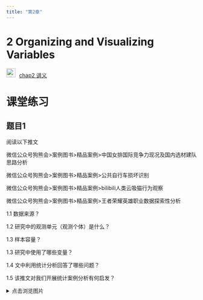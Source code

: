 ```yaml
---
title: "第2章"
---
```


# 2 Organizing and Visualizing Variables

<img src="img/teacher.png" alt="讲义" style="width: 24px; height: 24px;margin-right: 10px">[chap2
        讲义](https://lizongzhang.github.io/business_stat/chap2.html)  



# 课堂练习

## 题目1 

阅读以下推文


微信公众号狗熊会>案例图书>精品案例>中国女排国际竞争力现况及国内选材建队思路分析

微信公众号狗熊会>案例图书>精品案例>公共自行车损坏识别

微信公众号狗熊会>案例图书>精品案例>bilibili人类云吸猫行为观察

微信公众号狗熊会>案例图书>精品案例>王者荣耀英雄职业数据探索性分析


1.1 数据来源？

1.2 研究中的观测单元（观测个体）是什么？

1.3 样本容量？

1.3 研究中使用了哪些变量？

1.4 文中利用统计分析回答了哪些问题？

1.5 该推文对我们开展统计案例分析有何启发？


<details>

<summary>点击浏览图片</summary>

<img src="img/gxh2.png" alt="微信狗熊会公众号">

<img src="img/gxh1.png" alt="探索性数据分析">


## 教学视频

<img src="img/video.png" alt="讲义" style="width: 24px; height: 24px;margin-right: 10px">[如何从中国知网下载统计数据？](https://www.bilibili.com/video/BV19m4y1F7FE/)

<img src="img/video.png" alt="讲义" style="width: 24px; height: 24px;margin-right: 10px">[八爪鱼客户端抓取网页数据？](https://www.bilibili.com/video/BV18u411D7GM/)

<img src="img/video.png" alt="讲义" style="width: 24px; height: 24px;margin-right: 10px">[如何用Excel整理提取的网页数据？](https://www.bilibili.com/video/BV1HL411N7BG/)


## 拓展资源

<img src="img/link.png" style="width: 24px; height: 24px;margin-right: 10px">CSMAR 国泰安经济金融数据库  <http://www.gtarsc.com/Home>
        
<img src="img/link.png" style="width: 24px; height: 24px;margin-right: 10px">中国家庭追踪调查 CFPS <http://www.isss.pku.edu.cn/cfps/>
    
<img src="img/link.png" style="width: 24px; height: 24px;margin-right: 10px">中国家庭金融调查数据 CHFS  <https://chfs.swufe.edu.cn>
    
<img src="img/link.png" style="width: 24px; height: 24px;margin-right: 10px">中国健康与养老数据追踪调查数据CHARLS <http://charls.pku.edu.cn>
    
<img src="img/link.png" style="width: 24px; height: 24px;margin-right: 10px">暨南大学社会调查中心  <https://sdc-iesr.jnu.edu.cn>
    
<img src="img/link.png" style="width: 24px; height: 24px;margin-right: 10px">Kaggle  <https://www.kaggle.com/datasets>




